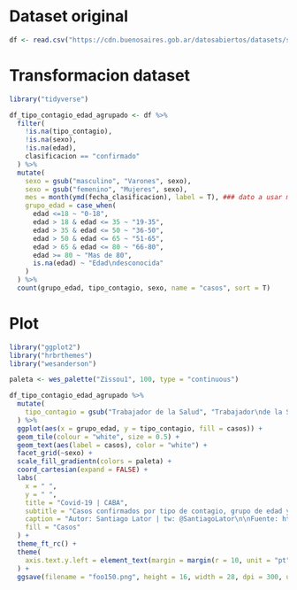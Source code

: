 # Dataset original

```r
df <- read.csv("https://cdn.buenosaires.gob.ar/datosabiertos/datasets/salud/casos-covid-19/casos_covid19.csv", encoding = "UTF-8")
```

# Transformacion dataset

```r
library("tidyverse")

df_tipo_contagio_edad_agrupado <- df %>%
  filter(
    !is.na(tipo_contagio),
    !is.na(sexo),
    !is.na(edad),
    clasificacion == "confirmado"
  ) %>%
  mutate(
    sexo = gsub("masculino", "Varones", sexo),
    sexo = gsub("femenino", "Mujeres", sexo),
    mes = month(ymd(fecha_clasificacion), label = T), ### dato a usar mas adelante?
    grupo_edad = case_when(
      edad <=18 ~ "0-18",
      edad > 18 & edad <= 35 ~ "19-35",
      edad > 35 & edad <= 50 ~ "36-50",
      edad > 50 & edad <= 65 ~ "51-65",
      edad > 65 & edad <= 80 ~ "66-80",
      edad >= 80 ~ "Mas de 80",
      is.na(edad) ~ "Edad\ndesconocida"
    )
  ) %>% 
  count(grupo_edad, tipo_contagio, sexo, name = "casos", sort = T)

```
# Plot
```r
library("ggplot2")
library("hrbrthemes")
library("wesanderson")

paleta <- wes_palette("Zissou1", 100, type = "continuous")

df_tipo_contagio_edad_agrupado %>%
  mutate(
    tipo_contagio = gsub("Trabajador de la Salud", "Trabajador\nde la Salud", tipo_contagio)
  ) %>% 
  ggplot(aes(x = grupo_edad, y = tipo_contagio, fill = casos)) +
  geom_tile(colour = "white", size = 0.5) +
  geom_text(aes(label = casos), color = "white") +
  facet_grid(~sexo) +
  scale_fill_gradientn(colors = paleta) +
  coord_cartesian(expand = FALSE) +
  labs(
    x = " ",
    y = " ",
    title = "Covid-19 | CABA",
    subtitle = "Casos confirmados por tipo de contagio, grupo de edad y género",
    caption = "Autor: Santiago Lator | tw: @SantiagoLator\n\nFuente: https://data.buenosaires.gob.ar/dataset/casos-covid-19\n",
    fill = "Casos"
  ) +
  theme_ft_rc() +
  theme(
    axis.text.y.left = element_text(margin = margin(r = 10, unit = "pt"))
  ) +
  ggsave(filename = "foo150.png", height = 16, width = 28, dpi = 300, units = "cm", device = "png")

```
